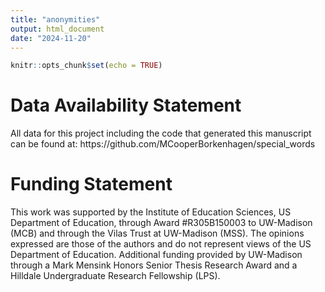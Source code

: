 ```yaml
---
title: "anonymities"
output: html_document
date: "2024-11-20"
---
```


```r
knitr::opts_chunk$set(echo = TRUE)
```



# Data Availability Statement
All data for this project including the code that generated this manuscript can be found at: https://github.com/MCooperBorkenhagen/special_words

# Funding Statement
This work was supported by the Institute of Education Sciences, US Department of Education, through Award #R305B150003 to UW-Madison (MCB) and through the Vilas Trust at UW-Madison (MSS). The opinions expressed are those of the authors and do not represent views of the US Department of Education. Additional funding provided by UW-Madison through a Mark Mensink Honors Senior Thesis Research Award and a Hilldale Undergraduate Research Fellowship (LPS).

